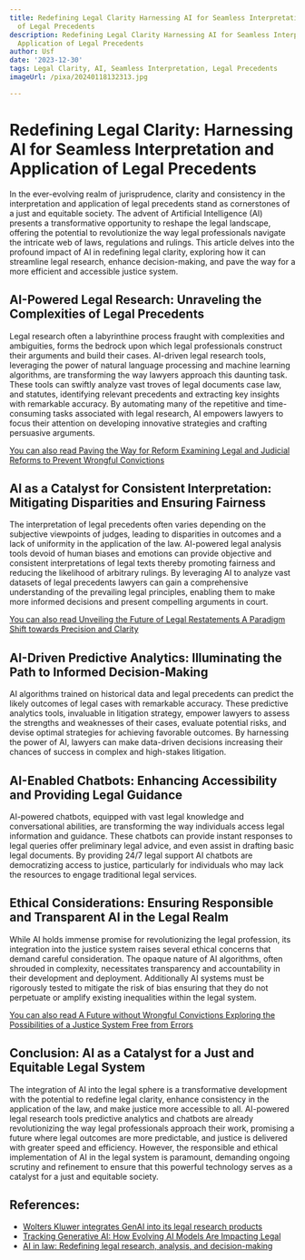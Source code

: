 ```yaml
---
title: Redefining Legal Clarity Harnessing AI for Seamless Interpretation and Application
  of Legal Precedents
description: Redefining Legal Clarity Harnessing AI for Seamless Interpretation and
  Application of Legal Precedents
author: Usf
date: '2023-12-30'
tags: Legal Clarity, AI, Seamless Interpretation, Legal Precedents
imageUrl: /pixa/20240118132313.jpg

---
```

# Redefining Legal Clarity: Harnessing AI for Seamless Interpretation and Application  of Legal Precedents

In the ever-evolving  realm of jurisprudence, clarity and consistency in the interpretation and application of  legal precedents stand  as cornerstones of  a just and equitable society. The advent  of Artificial Intelligence  (AI) presents  a transformative opportunity  to reshape the legal landscape, offering the potential to revolutionize the way legal  professionals navigate the intricate web of laws, regulations and rulings. This article delves into the profound  impact of  AI in redefining legal clarity, exploring how it can streamline legal research, enhance decision-making,  and pave the way for a more efficient and accessible  justice system.

## AI-Powered  Legal Research: Unraveling the Complexities of Legal Precedents

Legal research often a labyrinthine process fraught with  complexities and ambiguities, forms the bedrock upon which legal professionals construct their arguments and  build their cases. AI-driven legal research tools, leveraging the power of natural language processing and machine learning algorithms, are  transforming the  way lawyers approach  this daunting task. These tools can swiftly  analyze vast  troves of legal documents case law, and statutes, identifying relevant precedents and extracting  key insights with remarkable accuracy. By automating many of the repetitive  and time-consuming tasks associated with  legal research,  AI empowers  lawyers to focus their attention on developing innovative  strategies and crafting persuasive arguments.

[You can also read Paving the Way for Reform Examining Legal and Judicial Reforms to Prevent Wrongful Convictions](Paving%20the%20Way%20for%20Reform%20Examining%20Legal%20and%20Judicial%20Reforms%20to%20Prevent%20Wrongful%20Convictions)


## AI as a Catalyst for Consistent Interpretation: Mitigating Disparities and  Ensuring Fairness

The interpretation of legal precedents often varies depending on the subjective viewpoints of judges, leading to disparities in outcomes and a lack of uniformity in the application of the  law. AI-powered legal analysis tools devoid of human biases and emotions can  provide objective and consistent interpretations of legal texts thereby promoting fairness  and reducing the likelihood of arbitrary rulings. By leveraging AI to analyze vast datasets of legal precedents lawyers  can gain a comprehensive understanding of the prevailing legal principles, enabling them to make more  informed decisions and present compelling arguments in court.

[You  can also read Unveiling the Future of Legal Restatements A Paradigm Shift towards Precision and Clarity](Unveiling%20the%20Future%20of%20Legal%20Restatements%20A%20Paradigm%20Shift%20towards%20Precision%20and%20Clarity)


##  AI-Driven Predictive Analytics: Illuminating the  Path to Informed  Decision-Making

AI algorithms trained on historical data and legal precedents can predict the likely outcomes of legal  cases with remarkable accuracy. These predictive  analytics tools, invaluable in litigation strategy, empower lawyers to assess the strengths and weaknesses of their cases, evaluate  potential  risks, and  devise optimal strategies for achieving favorable outcomes. By harnessing the power of AI, lawyers can  make data-driven decisions increasing their chances of success in complex and high-stakes litigation.

## AI-Enabled Chatbots:  Enhancing Accessibility and Providing Legal Guidance

AI-powered chatbots, equipped with vast legal knowledge and conversational abilities, are transforming the way individuals access legal information and guidance. These chatbots can  provide instant responses to legal queries offer preliminary  legal advice, and even assist in drafting basic legal  documents.  By providing 24/7 legal support AI chatbots are democratizing access to justice, particularly for individuals who may lack the resources to engage traditional legal services.

## Ethical Considerations: Ensuring Responsible and Transparent AI in the  Legal Realm

While AI holds immense promise for revolutionizing the legal  profession, its integration into the justice  system  raises several ethical concerns that demand  careful consideration. The opaque  nature of AI  algorithms, often shrouded in complexity, necessitates transparency and accountability in their development  and deployment. Additionally  AI systems must be  rigorously tested to mitigate  the risk of bias  ensuring that they do not perpetuate or amplify existing inequalities within  the legal system.

[You can also read  A Future without Wrongful Convictions Exploring the Possibilities of a Justice  System Free from Errors](A%20Future%20without%20Wrongful%20Convictions%20Exploring%20the%20Possibilities%20of%20a%20Justice%20System%20Free%20from%20Errors)


## Conclusion: AI as a Catalyst for a Just and Equitable Legal  System

The integration of AI into the legal sphere is a transformative development with the potential to redefine legal clarity, enhance consistency in the  application of the law, and make justice more accessible to all. AI-powered legal research tools predictive analytics and chatbots are already revolutionizing the way legal professionals approach their work, promising a future where legal outcomes are more predictable, and justice is delivered with greater  speed and efficiency. However, the responsible and ethical implementation of AI in the legal system is paramount,  demanding  ongoing scrutiny and refinement to ensure that this powerful technology serves  as  a catalyst for a just and equitable society.

## References:
- [Wolters Kluwer integrates GenAI into its legal research products](https://www.wolterskluwer.com/en/news/wolters-kluwer-integrates-genai-into-its-legal-research-products)
- [Tracking Generative AI: How Evolving AI Models Are Impacting Legal](https://www.law.com/legaltechnews/2023/12/20/tracking-generative-ai-how-evolving-ai-models-are-impacting-legal/)
- [AI in law: Redefining legal research, analysis, and decision-making](https://leewayhertz.medium.com/ai-in-law-redefining-legal-research-analysis-and-decision-making-84977e78e389)
